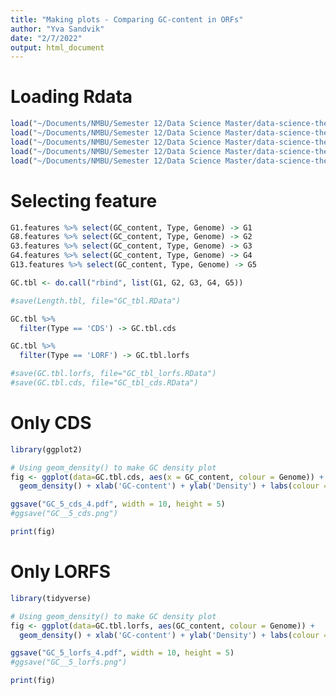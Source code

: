 ```yaml
---
title: "Making plots - Comparing GC-content in ORFs"
author: "Yva Sandvik"
date: "2/7/2022"
output: html_document
---
```


# Loading Rdata

```r

load("~/Documents/NMBU/Semester 12/Data Science Master/data-science-thesis/data_expo/G1_orf_features.RData")
load("~/Documents/NMBU/Semester 12/Data Science Master/data-science-thesis/data_expo/G8_orf_features.RData")
load("~/Documents/NMBU/Semester 12/Data Science Master/data-science-thesis/data_expo/G3_orf_features.RData")
load("~/Documents/NMBU/Semester 12/Data Science Master/data-science-thesis/data_expo/G4_orf_features.RData")
load("~/Documents/NMBU/Semester 12/Data Science Master/data-science-thesis/data_expo/G13_orf_features.RData")

```

# Selecting feature

```r

G1.features %>% select(GC_content, Type, Genome) -> G1
G8.features %>% select(GC_content, Type, Genome) -> G2
G3.features %>% select(GC_content, Type, Genome) -> G3
G4.features %>% select(GC_content, Type, Genome) -> G4
G13.features %>% select(GC_content, Type, Genome) -> G5

GC.tbl <- do.call("rbind", list(G1, G2, G3, G4, G5))

#save(Length.tbl, file="GC_tbl.RData")

```

```r

GC.tbl %>%
  filter(Type == 'CDS') -> GC.tbl.cds

GC.tbl %>%
  filter(Type == 'LORF') -> GC.tbl.lorfs

#save(GC.tbl.lorfs, file="GC_tbl_lorfs.RData")
#save(GC.tbl.cds, file="GC_tbl_cds.RData")
```

# Only CDS

```r

library(ggplot2)

# Using geom_density() to make GC density plot
fig <- ggplot(data=GC.tbl.cds, aes(x = GC_content, colour = Genome)) +
  geom_density() + xlab('GC-content') + ylab('Density') + labs(colour = "Genome") + ggtitle('Coding Genes') + xlim(0, 0.85)  + ylim(0, 15)

ggsave("GC_5_cds_4.pdf", width = 10, height = 5)
#ggsave("GC__5_cds.png")

print(fig)

```

# Only LORFS

```r

library(tidyverse)

# Using geom_density() to make GC density plot
fig <- ggplot(data=GC.tbl.lorfs, aes(GC_content, colour = Genome)) +
  geom_density() + xlab('GC-content') + ylab('Density') + labs(colour = "Genome") + ggtitle('LORFs') + xlim(0, 0.85)  + ylim(0, 15)

ggsave("GC_5_lorfs_4.pdf", width = 10, height = 5)
#ggsave("GC__5_lorfs.png")

print(fig)

```


